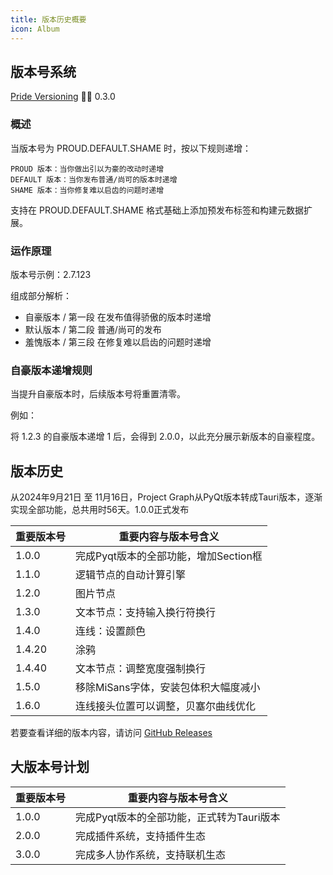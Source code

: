 ```yaml
---
title: 版本历史概要
icon: Album
---
```


## 版本号系统

[Pride Versioning](https://pridever.org) 🏳️‍🌈 0.3.0

### 概述

当版本号为 PROUD.DEFAULT.SHAME 时，按以下规则递增：

    PROUD 版本：当你做出引以为豪的改动时递增
    DEFAULT 版本：当你发布普通/尚可的版本时递增
    SHAME 版本：当你修复难以启齿的问题时递增

支持在 PROUD.DEFAULT.SHAME 格式基础上添加预发布标签和构建元数据扩展。

### 运作原理

版本号示例：2.7.123

组成部分解析：

- 自豪版本 / 第一段
  在发布值得骄傲的版本时递增
- 默认版本 / 第二段
  普通/尚可的发布
- 羞愧版本 / 第三段
  在修复难以启齿的问题时递增

### 自豪版本递增规则

当提升自豪版本时，后续版本号将重置清零。

例如：

将 1.2.3 的自豪版本递增 1 后，会得到 2.0.0，以此充分展示新版本的自豪程度。

## 版本历史

从2024年9月21日 至 11月16日，Project Graph从PyQt版本转成Tauri版本，逐渐实现全部功能，总共用时56天。1.0.0正式发布

| 重要版本号   | 重要内容与版本号含义                |
|----------|------------------------------------|
| 1.0.0    | 完成Pyqt版本的全部功能，增加Section框 |
| 1.1.0    | 逻辑节点的自动计算引擎                 |
| 1.2.0    | 图片节点                           |
| 1.3.0    | 文本节点：支持输入换行符换行          |
| 1.4.0    | 连线：设置颜色                    |
| 1.4.20   | 涂鸦                           |
| 1.4.40   | 文本节点：调整宽度强制换行       |
| 1.5.0    | 移除MiSans字体，安装包体积大幅度减小 |
| 1.6.0    | 连线接头位置可以调整，贝塞尔曲线优化    |

若要查看详细的版本内容，请访问 [GitHub Releases](https://github.com/LiRenTech/project-graph/releases)

## 大版本号计划

| 重要版本号   | 重要内容与版本号含义                |
|----------|------------------------------------|
| 1.0.0    | 完成Pyqt版本的全部功能，正式转为Tauri版本 |
| 2.0.0    | 完成插件系统，支持插件生态          |
| 3.0.0    | 完成多人协作系统，支持联机生态          |